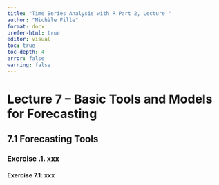 ```yaml
---
title: "Time Series Analysis with R Part 2, Lecture "
author: "Michèle Fille"
format: docx
prefer-html: true
editor: visual
toc: true
toc-depth: 4
error: false
warning: false
---
```


# Lecture 7 – Basic Tools and Models for Forecasting

## 7.1 Forecasting Tools

### Exercise .1. xxx

#### Exercise 7.1: xxx
